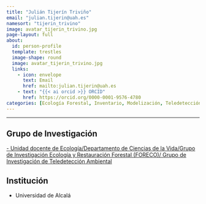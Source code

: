 ```yaml
---
title: "Julián Tijerín Triviño"
email: "julian.tijerin@uah.es"  
namesort: "tijerin_trivino"
image: avatar_tijerin_trivino.jpg
page-layout: full
about: 
  id: person-profile
  template: trestles
  image-shape: round
  image: avatar_tijerin_trivino.jpg
  links:
    - icon: envelope
      text: Email
      href: mailto:julian.tijerin@uah.es
    - text: "{{< ai orcid >}} ORCID"
      href: https://orcid.org/0000-0001-9576-4780
categories: [Ecología Forestal, Inventario, Modelización, Teledetección, Dinámica forestal]
---
```

 
<hr>

:::{#person-profile}

## Grupo de Investigación
[- Unidad docente de Ecología/Departamento de Ciencias de la Vida/Grupo de Investigación Ecología y Restauración Forestal (FORECO)/ Grupo de Investigación de Teledetección Ambiental](https://forecolab.web.uah.es/)

## Institución
- Universidad de Alcalá

:::
